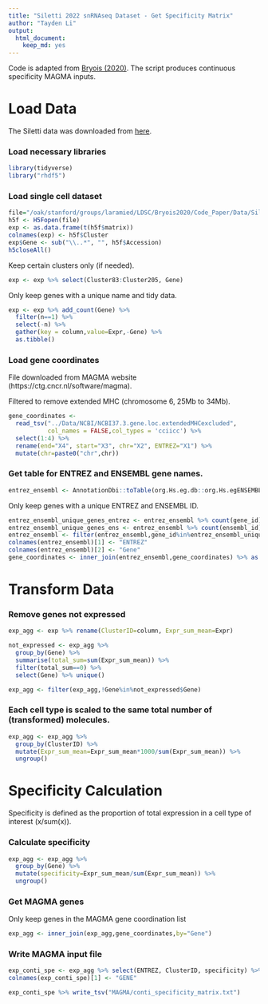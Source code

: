 ```yaml
---
title: "Siletti 2022 snRNAseq Dataset - Get Specificity Matrix"
author: "Tayden Li"
output:
  html_document:
    keep_md: yes
---
```


Code is adapted from [Bryois (2020)](https://github.com/jbryois/scRNA_disease/tree/master).
The script produces continuous specificity MAGMA inputs.

# Load Data

The Siletti data was downloaded from [here](https://github.com/linnarsson-lab/adult-human-brain).

### Load necessary libraries

```r
library(tidyverse)
library("rhdf5")
```

### Load single cell dataset

```r
file="/oak/stanford/groups/laramied/LDSC/Bryois2020/Code_Paper/Data/Siletti/Siletti_L2-cluster-log1p_matrix.h5"
h5f <- H5Fopen(file)
exp <- as.data.frame(t(h5f$matrix))
colnames(exp) <- h5f$Cluster
exp$Gene <- sub("\\..*", "", h5f$Accession)
h5closeAll()
```

Keep certain clusters only (if needed).

```r
exp <- exp %>% select(Cluster83:Cluster205, Gene)
```


Only keep genes with a unique name and tidy data.

```r
exp <- exp %>% add_count(Gene) %>% 
  filter(n==1) %>%
  select(-n) %>%
  gather(key = column,value=Expr,-Gene) %>%
  as.tibble()
```

### Load gene coordinates

File downloaded from MAGMA website (https://ctg.cncr.nl/software/magma).

Filtered to remove extended MHC (chromosome 6, 25Mb to 34Mb).

```r
gene_coordinates <- 
  read_tsv("../Data/NCBI/NCBI37.3.gene.loc.extendedMHCexcluded",
           col_names = FALSE,col_types = 'cciicc') %>%
  select(1:4) %>% 
  rename(end="X4", start="X3", chr="X2", ENTREZ="X1") %>% 
  mutate(chr=paste0("chr",chr))
```


### Get table for ENTREZ and ENSEMBL gene names.

```r
entrez_ensembl <- AnnotationDbi::toTable(org.Hs.eg.db::org.Hs.egENSEMBL)
```

Only keep genes with a unique ENTREZ and ENSEMBL ID.

```r
entrez_ensembl_unique_genes_entrez <- entrez_ensembl %>% count(gene_id) %>% filter(n==1)
entrez_ensembl_unique_genes_ens <- entrez_ensembl %>% count(ensembl_id) %>% filter(n==1)
entrez_ensembl <- filter(entrez_ensembl,gene_id%in%entrez_ensembl_unique_genes_entrez$gene_id & ensembl_id %in% entrez_ensembl_unique_genes_ens$ensembl_id)
colnames(entrez_ensembl)[1] <- "ENTREZ"
colnames(entrez_ensembl)[2] <- "Gene"
gene_coordinates <- inner_join(entrez_ensembl,gene_coordinates) %>% as.tibble()
```


# Transform Data

### Remove genes not expressed

```r
exp_agg <- exp %>% rename(ClusterID=column, Expr_sum_mean=Expr)

not_expressed <- exp_agg %>% 
  group_by(Gene) %>% 
  summarise(total_sum=sum(Expr_sum_mean)) %>% 
  filter(total_sum==0) %>% 
  select(Gene) %>% unique() 

exp_agg <- filter(exp_agg,!Gene%in%not_expressed$Gene)
```

### Each cell type is scaled to the same total number of (transformed) molecules. 

```r
exp_agg <- exp_agg %>% 
  group_by(ClusterID) %>% 
  mutate(Expr_sum_mean=Expr_sum_mean*1000/sum(Expr_sum_mean)) %>% 
  ungroup()
```


# Specificity Calculation

Specificity is defined as the proportion of total expression in a cell type of interest (x/sum(x)).

### Calculate specificity

```r
exp_agg <- exp_agg %>% 
  group_by(Gene) %>% 
  mutate(specificity=Expr_sum_mean/sum(Expr_sum_mean)) %>% 
  ungroup()
```

### Get MAGMA genes

Only keep genes in the MAGMA gene coordination list

```r
exp_agg <- inner_join(exp_agg,gene_coordinates,by="Gene")
```

### Write MAGMA input file

```r
exp_conti_spe <- exp_agg %>% select(ENTREZ, ClusterID, specificity) %>% spread(ClusterID, specificity)
colnames(exp_conti_spe)[1] <- "GENE"

exp_conti_spe %>% write_tsv("MAGMA/conti_specificity_matrix.txt")
```
